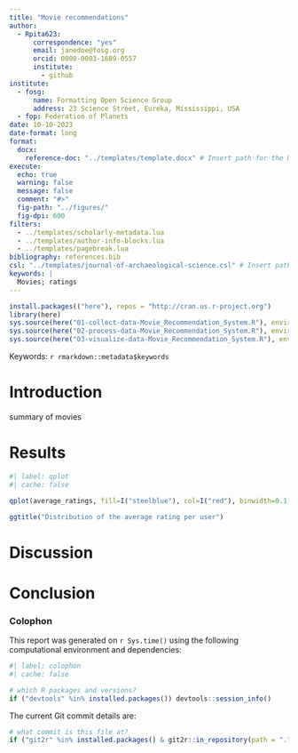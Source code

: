 ```yaml
---
title: "Movie recommendations"
author:
  - Rpita623:
      correspondence: "yes"
      email: janedoe@fosg.org
      orcid: 0000-0003-1689-0557
      institute:
        - github
institute:
  - fosg:
      name: Formatting Open Science Group
      address: 23 Science Street, Eureka, Mississippi, USA
  - fop: Federation of Planets
date: 10-10-2023
date-format: long
format: 
  docx:
    reference-doc: "../templates/template.docx" # Insert path for the DOCX file
execute:
  echo: true
  warning: false
  message: false
  comment: "#>"
  fig-path: "../figures/"
  fig-dpi: 600
filters:
  - ../templates/scholarly-metadata.lua
  - ../templates/author-info-blocks.lua
  - ../templates/pagebreak.lua
bibliography: references.bib
csl: "../templates/journal-of-archaeological-science.csl" # Insert path for the bib-style
keywords: |
  Movies; ratings
---
```


<!-- load environmental variables and libraries from external R scripts -->

```r
install.packages(("here"), repos = "http://cran.us.r-project.org")
library(here)
sys.source(here("01-collect-data-Movie_Recommendation_System.R"), envir = knitr::knit_global())
sys.source(here("02-process-data-Movie_Recommendation_System.R"), envir = knitr::knit_global())
sys.source(here("03-visualize-data-Movie_Recommendation_System.R"), envir = knitr::knit_global())
```

Keywords: `r rmarkdown::metadata$keywords`

<!-- The actual document text starts here: -->

# Introduction

summary of movies

# Results

```r

#| label: qplot
#| cache: false

qplot(average_ratings, fill=I("steelblue"), col=I("red"), binwidth=0.1) +

ggtitle("Distribution of the average rating per user")
```

# Discussion

# Conclusion

\newpage

### Colophon

This report was generated on `r Sys.time()` using the following computational environment and dependencies:

```r
#| label: colophon
#| cache: false

# which R packages and versions?
if ("devtools" %in% installed.packages()) devtools::session_info()
```

The current Git commit details are:

```r
# what commit is this file at? 
if ("git2r" %in% installed.packages() & git2r::in_repository(path = ".")) git2r::repository(here::here())  
```
